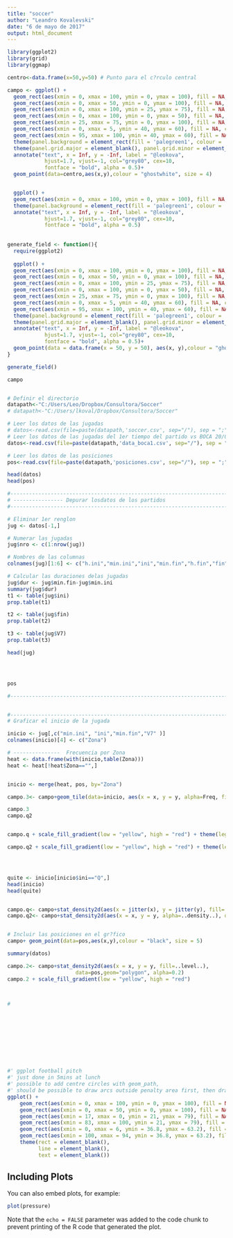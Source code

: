 ```yaml
---
title: "soccer"
author: "Leandro Kovalevski"
date: "6 de mayo de 2017"
output: html_document
---
```

```r
library(ggplot2)
library(grid)
library(ggmap)

centro<-data.frame(x=50,y=50) # Punto para el c?rculo central

campo <- ggplot() +
  geom_rect(aes(xmin = 0, xmax = 100, ymin = 0, ymax = 100), fill = NA, colour = "ghostwhite", size = 1) +
  geom_rect(aes(xmin = 0, xmax = 50, ymin = 0, ymax = 100), fill = NA, colour = "ghostwhite", size = 1,)+
  geom_rect(aes(xmin = 0, xmax = 100, ymin = 25, ymax = 75), fill = NA, colour = "ghostwhite", size = 0.5,linetype=8)+
  geom_rect(aes(xmin = 0, xmax = 100, ymin = 0, ymax = 50), fill = NA, colour = "ghostwhite", size = 0.5,linetype=8)+
  geom_rect(aes(xmin = 25, xmax = 75, ymin = 0, ymax = 100), fill = NA, colour = "ghostwhite", size = 0.5,linetype=8)+
  geom_rect(aes(xmin = 0, xmax = 5, ymin = 40, ymax = 60), fill = NA, colour = "ghostwhite", size = 1)+ # ARCo
  geom_rect(aes(xmin = 95, xmax = 100, ymin = 40, ymax = 60), fill = NA, colour = "ghostwhite", size = 1)+ #Arco
  theme(panel.background = element_rect(fill = 'palegreen1', colour = 'lawngreen'))+ # Asignar el color al fondo
  theme(panel.grid.major = element_blank(), panel.grid.minor = element_blank()) +# Eliminar las divisiones del eje
  annotate("text", x = Inf, y = -Inf, label = "@leokova",
            hjust=1.7, vjust=-1, col="grey80", cex=10,
            fontface = "bold", alpha = 0.5)+
  geom_point(data=centro,aes(x,y),colour = "ghostwhite", size = 4)


  ggplot() +
  geom_rect(aes(xmin = 0, xmax = 100, ymin = 0, ymax = 100), fill = NA, colour = "ghostwhite") + #Arco
  theme(panel.background = element_rect(fill = 'palegreen1', colour = 'lawngreen'))+ # Asignar el color al fondo
  annotate("text", x = Inf, y = -Inf, label = "@leokova",
            hjust=1.7, vjust=-1, col="grey80", cex=10,
            fontface = "bold", alpha = 0.5)
  
  
generate_field <- function(){
  require(ggplot2)
  
  ggplot() +
  geom_rect(aes(xmin = 0, xmax = 100, ymin = 0, ymax = 100), fill = NA, colour = "ghostwhite", linewidth = 1) +
  geom_rect(aes(xmin = 0, xmax = 50, ymin = 0, ymax = 100), fill = NA, colour = "ghostwhite", linewidth = 1,)+
  geom_rect(aes(xmin = 0, xmax = 100, ymin = 25, ymax = 75), fill = NA, colour = "ghostwhite", linewidth = 0.5,linetype=8)+
  geom_rect(aes(xmin = 0, xmax = 100, ymin = 0, ymax = 50), fill = NA, colour = "ghostwhite", linewidth = 0.5,linetype=8)+
  geom_rect(aes(xmin = 25, xmax = 75, ymin = 0, ymax = 100), fill = NA, colour = "ghostwhite", linewidth = 0.5,linetype=8)+
  geom_rect(aes(xmin = 0, xmax = 5, ymin = 40, ymax = 60), fill = NA, colour = "ghostwhite", linewidth = 1)+ # ARCo
  geom_rect(aes(xmin = 95, xmax = 100, ymin = 40, ymax = 60), fill = NA, colour = "ghostwhite", linewidth = 1) + #Arco
  theme(panel.background = element_rect(fill = 'palegreen1', colour = 'lawngreen'))+ # Asignar el color al fondo
  theme(panel.grid.major = element_blank(), panel.grid.minor = element_blank()) +# Eliminar las divisiones del eje
  annotate("text", x = Inf, y = -Inf, label = "@leokova",
            hjust=1.7, vjust=-1, col="grey80", cex=10,
            fontface = "bold", alpha = 0.5)+
  geom_point(data = data.frame(x = 50, y = 50), aes(x, y),colour = "ghostwhite", linewidth = 4)
}

generate_field()

campo


# Definir el directorio
datapath<-"C:/Users/Leo/Dropbox/Consultora/Soccer"
# datapath<-"C:/Users/lkoval/Dropbox/Consultora/Soccer"

# Leer los datos de las jugadas
# datos<-read.csv(file=paste(datapath,'soccer.csv', sep="/"), sep = ";", dec = ",")
# Leer los datos de las jugadas del 1er tiempo del partido vs BOCA 20/05/2017
datos<-read.csv(file=paste(datapath,'data_boca1.csv', sep="/"), sep = ";", dec = ",", header = F)

# Leer los datos de las posiciones
pos<-read.csv(file=paste(datapath,'posiciones.csv', sep="/"), sep = ";", dec = ",")

head(datos)
head(pos)

#--------------------------------------------------------------------------------
# ---------------- Depurar losdatos de los partidos
#--------------------------------------------------------------------------------

# Eliminar 1er renglon
jug <- datos[-1,]

# Numerar las jugadas
jug$nro <- c(1:nrow(jug))

# Nombres de las columnas
colnames(jug)[1:6] <- c("h.ini","min.ini","ini","min.fin","h.fin","fin")

# Calcular las duraciones delas jugadas
jug$dur <- jug$min.fin-jug$min.ini
summary(jug$dur)
t1 <- table(jug$ini)
prop.table(t1)

t2 <- table(jug$fin)
prop.table(t2)

t3 <- table(jug$V7)
prop.table(t3)

head(jug)




pos

#--------------------------------------------------------------------------------


#--------------------------------------------------------------------------------
# Graficar el inicio de la jugada

inicio <- jug[,c("min.ini", "ini","min.fin","V7" )]
colnames(inicio)[4] <- c("Zona")

# ---------------  Frecuencia por Zona
heat <- data.frame(with(inicio,table(Zona)))
heat <- heat[!heat$Zona=="",]


inicio <- merge(heat, pos, by="Zona")

campo.3<- campo+geom_tile(data=inicio, aes(x = x, y = y, alpha=Freq, fill="red"))+ theme(legend.position = "none") # Remover la legenda

campo.3
campo.q2


campo.q + scale_fill_gradient(low = "yellow", high = "red") + theme(legend.position = "none") # Remover la legenda

campo.q2 + scale_fill_gradient(low = "yellow", high = "red") + theme(legend.position = "none") # Remover la legenda




quite <- inicio[inicio$ini=="Q",]
head(inicio)
head(quite)


campo.q<- campo+stat_density2d(aes(x = jitter(x), y = jitter(y), fill=..level..), data=inicio,geom="polygon", alpha=0.2)
campo.q2<- campo+stat_density2d(aes(x = x, y = y, alpha=..density..), data=inicio,geom="tile",contour = FALSE)


# Incluir las posiciones en el gr?fico
campo+ geom_point(data=pos,aes(x,y),colour = "black", size = 5)

summary(datos)

campo.2<- campo+stat_density2d(aes(x = x, y = y, fill=..level..), 
                      data=pos,geom="polygon", alpha=0.2)
campo.2 + scale_fill_gradient(low = "yellow", high = "red")



#










#' ggplot football pitch
#' just done in 5mins at lunch
#' possible to add centre circles with geom_path, 
#' should be possible to draw arcs outside penalty area first, then draw penalty area over the top with 'fill = "#FFFFFF"'
ggplot() +
    geom_rect(aes(xmin = 0, xmax = 100, ymin = 0, ymax = 100), fill = NA, colour = "#000000", size = 1) +
    geom_rect(aes(xmin = 0, xmax = 50, ymin = 0, ymax = 100), fill = NA, colour = "#000000", size = 1) +
    geom_rect(aes(xmin = 17, xmax = 0, ymin = 21, ymax = 79), fill = NA, colour = "#000000", size = 1) +
    geom_rect(aes(xmin = 83, xmax = 100, ymin = 21, ymax = 79), fill = NA, colour = "#000000", size = 1) +
    geom_rect(aes(xmin = 0, xmax = 6, ymin = 36.8, ymax = 63.2), fill = NA, colour = "#000000", size = 1) +
    geom_rect(aes(xmin = 100, xmax = 94, ymin = 36.8, ymax = 63.2), fill = NA, colour = "#000000", size = 1) +
    theme(rect = element_blank(), 
          line = element_blank(),
          text = element_blank())


```

## Including Plots

You can also embed plots, for example:

```r
plot(pressure)
```

Note that the `echo = FALSE` parameter was added to the code chunk to prevent printing of the R code that generated the plot.
